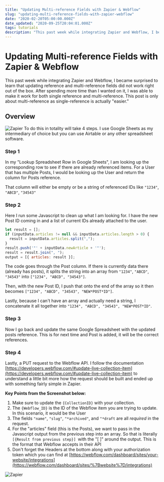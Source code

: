 ```yaml
---
title: "Updating Multi-reference Fields with Zapier & Webflow"
slug: "updating-multi-reference-fields-with-zapier-webflow"
date: "2020-02-20T05:00:00.000Z"
date_updated: "2020-09-25T20:04:01.000Z"
tags: tutorials
description: "This past week while integrating Zapier and Webflow, I became surprised to learn that updating reference and multi-reference fields did not work right out of the box."
---
```


# Updating Multi-reference Fields with Zapier & Webflow

This past week while integrating Zapier and Webflow, I became surprised to learn that updating reference and multi-reference fields did not work right out of the box. After spending more time than I wanted on it, I was able to make it work for both single reference and multi-reference. This post is only about multi-reference as single-reference is actually "easier."

## Overview

![Zapier](../images/5f05c50d583e229dee5181d7_screen-shot-2020-02-21-at-9.22.09-am.png)
To do this in totality will take 4 steps. I use Google Sheets as my intermediary of choice but you can use Airtable or any other spreadsheet software.

### Step 1

In my "Lookup Spreadsheet Row in Google Sheets", I am looking up the corresponding row to see if there are already referenced items. For a User that has multiple Posts, I would be looking up the User and return the column for Posts reference.

That column will either be empty or be a string of referenced IDs like `"1234"`, `"ABCD"`, `"34543"`

### Step 2

Here I run some Javascript to clean up what I am looking for. I have the new Post ID coming in and a list of current IDs already attached to the user.

```js
let result = [];
if (inputData.articles != null && inputData.articles.length > 0) {
  result = inputData.articles.split(",");
}
result.push('"' + inputData.newArticle + '"');
result = result.join(", ");
output = [{ articles: result }];
```

The code goes through the Post column. If there is currently data there (already has posts), it splits the string into an array from `"1234"`, `"ABCD"`, `"34543"` into `["1234", "ABCD", "34543"]`.

Then, with the new Post ID, I push that onto the end of the array so it then becomes `["1234", "ABCD", "34543", "NEW*POST*ID"]`.

Lastly, because I can't have an array and actually need a string, I concatenate it all together into `"1234", "ABCD", "34543", "NEW*POST*ID"`.

### Step 3

Now I go back and update the same Google Spreadsheet with the updated posts reference. This is for next time and Post is added, it will be the correct references.

### Step 4

Lastly, a PUT request to the Webflow API. I follow the documentation [https://developers.webflow.com/#update-live-collection-item](https://developers.webflow.com/#update-live-collection-item) to understand a little bit more how the request should be built and ended up with something fairly simple in Zapier.

**Key Points from the Screenshot below:**

1. Make sure to update the `{CollectionID}` with your collection.
2. The `{Webflow_ID}` is the ID of the Webflow item you are trying to update. In this scenario, it would be the User
3. The fields `"name"`, `"slug"`, `"*archived"`, and `"*draft` are all _required_ in the request.
4. For the "articles" field (this is the Posts), we want to pass in the Javascript output from the previous step into an array. So that is literally `[{Result from previous step}] `with the "[ ]" around the output. This is the format that Webflow accepts in their API
5. Don't forget the Headers at the bottom along with your authorization token which you can find at [https://webflow.com/dashboard/sites/your-website/integrations](https://webflow.com/dashboard/sites/%7Bwebsite%7D/integrations)

![Zapier](../images/5f05c50da64e9141ad34b4b0_screen-shot-2020-02-21-at-9.32.32-am.png)
